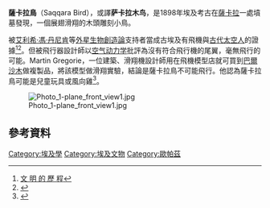 '''薩卡拉鳥'''（Saqqara Bird），或譯'''萨卡拉木鸟'''，是1898年埃及考古在[[薩卡拉|薩卡拉]]一處墳墓發現，一個展翅滑翔的木頭雕刻小鳥。

被[[艾利希·馮·丹尼肯|艾利希·馮·丹尼肯]]等[[外星生物創造論|外星生物創造論]]支持者當成古埃及有飛機與[[古代太空人|古代太空人]]的證據<ref>[http://www.scribd.com/doc/79281970/104879-v 文 明 的 歷 程]</ref><ref>{{Cite web |url=http://www.ufo.org.tw/?frm=view&dst=tview&id=26xlnp5idf6t |title=外星人真相 歷史頻道呈現 |access-date=2012-03-24 |archive-url=https://web.archive.org/web/20110319035000/http://www.ufo.org.tw/?frm=view&dst=tview&id=26xlnp5idf6t |archive-date=2011-03-19 |dead-url=yes }}</ref>。但被飛行器設計師以[[空气动力学|空气动力学]]批評為沒有符合飛行機的尾翼，毫無飛行的可能。Martin Gregorie，一位建築、滑翔機設計師用在飛機模型店就可買到[[巴爾沙木|巴爾沙木]]做複製品，將該模型做滑翔實驗，結論是薩卡拉鳥不可能飛行。他認為薩卡拉鳥可能是兒童玩具或風向雞<ref>{{cite web | author=Martin Gregorie | title=Flying the Saqqara Bird | url=http://www.catchpenny.org/birdtest.html | work=Catchpenny Mysteries of Ancient Egypt | year=2002 | accessdate=2010-04-21 | archive-date=2010-05-27 | archive-url=https://web.archive.org/web/20100527040451/http://www.catchpenny.org/birdtest.html | dead-url=no }}</ref>。

[[File:Photo_1-plane_front_view1.jpg|thumb]]

== 參考資料 ==
{{reflist}}

[[Category:埃及學|Category:埃及學]]
[[Category:埃及文物|Category:埃及文物]]
[[Category:歐帕茲|Category:歐帕茲]]
{{egypt-stub}}